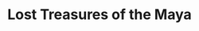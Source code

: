 ---
title: "Lost Treasures of the Maya"
client: "Nat Geo | Channel 4"
subtitle: ""
description: "Lost Treasures of the Maya | Lost Treasures of the Maya Snake Kings unlocks the secrets of the ancient Maya World, unmasking some of the longest held assumptions about this ancient civilisation."
vimeo: "270123664"
banner: 'banner.jpg'
tags: ['film', 'science', 'heritage']
---